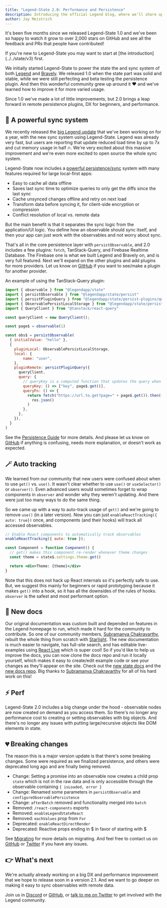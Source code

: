 ```yaml
---
title: "Legend-State 2.0: Performance and Persistence"
description: Introducing the official Legend blog, where we'll share updates, tutorials, and insights about Legend-State, Legend-Motion, and Legend-List.
author: Jay Meistrich
---
```


It's been five months since we released Legend-State 1.0 and we've been so happy to watch it grow to over 2,000 stars on GitHub and see all the feedback and PRs that people have contributed!

<Callout>
If you're new to Legend-State you may want to start at [the introduction](../../state/v3) first.
</Callout>

We initially started Legend-State to power the state the and sync system of both [Legend](https://legendapp.com/) and [Bravely](https://www.bravely.io/). We released 1.0 when the state part was solid and stable, while we were still perfecting and beta testing the persistence plugin. And then this wonderful community grew up around it ❤️ and we've learned how to improve it for more varied usage.

Since 1.0 we've made a lot of little improvements, but 2.0 brings a leap forward in remote persistence plugins, DX for beginners, and performance.

## 💾 A powerful sync system

We recently released the [big Legend update](https://www.legendapp.com/blog/sync/) that we've been working on for a year, with the new sync system using Legend-State. Legend was already very fast, but users are reporting that update reduced load time by up to 7x and cut memory usage in half 🔥. We're very excited about this massive improvement and we're even more excited to open source the whole sync system.

Legend-State now includes a [powerful persistence/sync](../../state/v2/guides/persistence) system with many features required for large local-first apps:

- Easy to cache all data offline
- Saves last sync time to optimize queries to only get the diffs since the last sync
- Cache unsynced changes offline and retry on next load
- Transform data before syncing it, for client-side encryption or compression
- Conflict resolution of local vs. remote data

But the main benefit is that it separates the sync logic from the application/UI logic. You define how an observable should sync itself, and then your app can just work with the observables and not worry about sync.

That's all in the core persistence layer with `persistObservable`, and 2.0 includes a few plugins: `fetch`, TanStack-Query, and Firebase Realtime Database. The Firebase one is what we built Legend and Bravely on, and is very full featured. Next we'll expand on the other plugins and add plugins for more providers. Let us know on [GitHub](https://github.com/LegendApp/legend-state/) if you want to see/make a plugin for another provider.

An example of using the TanStack-Query plugin:
```js
import { observable } from "@legendapp/state"
import { persistObservable } from "@legendapp/state/persist"
import { persistPluginQuery } from "@legendapp/state/persist-plugins/query"
import { ObservablePersistLocalStorage } from "@legendapp/state/persist-plugins/local-storage"
import { QueryClient } from "@tanstack/react-query"

const queryClient = new QueryClient();

const page$ = observable(1)

const obs$ = persistObservable(
  { initialValue: "hello" },
  {
    pluginLocal: ObservablePersistLocalStorage,
    local: {
        name: "user",
    },
    pluginRemote: persistPluginQuery({
      queryClient,
      query: {
        // queryKey is a computed function that updates the query when page$ changes
        queryKey: () => ["key", page$.get()],
        queryFn: () => {
          return fetch("https://url.to.get?page=" + page$.get()).then((res) =>
            res.json()
          )
        },
      },
    }),
  }
)
```

See the [Persistence Guide](https://preview.legend.pages.dev/open-source/state/guides/persistence/) for more details. And please let us know on [GitHub](https://www.legendapp.com/open-source/state) if anything is confusing, needs more explanation, or doesn't work as expected.

## 🪄 Auto tracking

We learned from our community that new users were confused about when to use `get()` vs. `use()`. It wasn't clear whether to use `use()` or `useSelector()` or `observer()`. Even advanced users would sometimes forget to wrap components in `observer` and wonder why they weren't updating. And there were just too many ways to do the same thing.

So we came up with a way to auto-track usage of `get()` and we're going to remove `use()` (in a later version). Now you can just `enableReactTracking({ auto: true})` once, and components (and their hooks) will track all accessed observables.

```jsx
// Enable React components to automatically track observables
enableReactTracking({ auto: true });

const Component = function Component() {
  // get() makes this component re-render whenever theme changes
  const theme = state$.settings.theme.get()

  return <div>Theme: {theme}</div>
}
```

Note that this does not hack up React internals so it's perfectly safe to use. But, we suggest this mainly for beginners or rapid prototyping because it makes `get()` into a hook, so it has all the downsides of the rules of hooks. `observer` is the safest and most performant option.

## 📖 New docs

Our original documentation was custom built and depended on features in the Legend homepage to run, which made it hard for the community to contribute. So one of our community members, [Subramanya Chakravarthy](https://twitter.com/chakrihacker), rebuilt the whole thing from scratch with [Starlight](https://starlight.astro.build/). The new documentation is much easier to navigate, has full-site search, and has editable live-examples using [React Live](https://github.com/FormidableLabs/react-live) which is super cool! So if you'd like to help us improve the docs, you can now clone the docs repo and run it locally yourself, which makes it easy to create/edit example code or see your changes as they'll appear on the site. Check out the [new state docs](https://www.legendapp.com/open-source/state) and the [new docs repo](https://github.com/LegendApp/legend-docs). Big thanks to [Subramanya Chakravarthy](https://twitter.com/chakrihacker) for all of his hard work on this!

## ⚡️ Perf

Legend-State 2.0 includes a big change under the hood - observable nodes are now created on demand as you access them. So there's no longer any performance cost to creating or setting observables with big objects. And there's no longer any issues with putting large/recursive objects like DOM elements in state.

## 💔 Breaking changes

The reason this is a major version update is that there's some breaking changes. Some were required as we finalized persistence, and others were deprecated long ago and are finally being removed.

- Change: Setting a promise into an observable now creates a child prop `state` which is not in the raw data and is only accessible through the observable containing `{ isLoaded, error }`
- Change: Renamed some parameters in `persistObservable` and `configureObservablePersistence`
- Change: `afterBatch` removed and functionality merged into `batch`
- Removed: `/react-components` exports
- Removed: `enableLegendStateReact`
- Removed: `eachValues` prop from `For`
- Deprecated: `enableReactDirectRender`
- Deprecated: Reactive props ending in $ in favor of starting with $

See [Migrating](https://www.legendapp.com/open-source/other/migrating/) for more details on migrating. And feel free to contact us on [GitHub](https://www.legendapp.com/open-source/state) or [Twitter](https://twitter.com/jmeistrich) if you have any issues.

## 👉 What's next

We're actually already working on a big DX and performance improvement that we hope to release soon in a version 2.1. And we want to go deeper on making it easy to sync observables with remote data.

Join us in [Discord](https://discord.gg/5CBaNtADNX) or [GitHub](https://www.legendapp.com/open-source/state), or [talk to me on Twitter](https://twitter.com/jmeistrich) to get involved with the Legend community.
